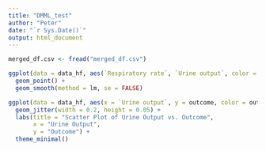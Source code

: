 ```yaml
---
title: "DMML_test"
author: "Peter"
date: "`r Sys.Date()`"
output: html_document
---
```


```r
merged_df.csv <- fread("merged_df.csv")
```


```r
ggplot(data = data_hf, aes(`Respiratory rate`, `Urine output`, color = outcome)) +
  geom_point() +
  geom_smooth(method = lm, se = FALSE)
```

```r
ggplot(data = data_hf, aes(x = `Urine output`, y = outcome, color = outcome)) +
  geom_jitter(width = 0.2, height = 0.05) +
  labs(title = "Scatter Plot of Urine Output vs. Outcome",
       x = "Urine Output",
       y = "Outcome") +
  theme_minimal()
```


